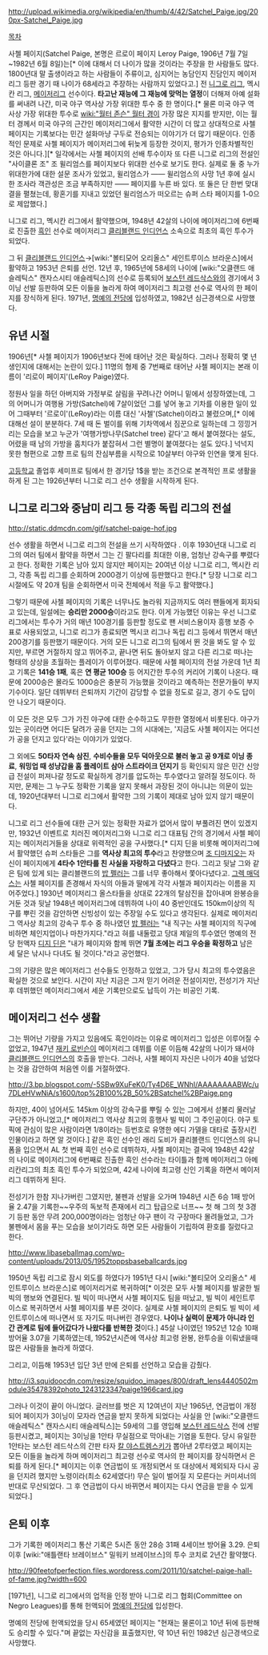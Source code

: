 http://upload.wikimedia.org/wikipedia/en/thumb/4/42/Satchel_Paige.jpg/200px-Satchel_Paige.jpg

[[목차]]

사첼 페이지(Satchel Paige, 본명은 르로이 페이지 Leroy Paige, 1906년 7월 7일~1982년 6월 8일)는[* 이에 대해서 더 나이가 많을 것이라는 주장을 한 사람들도 많다. 1800년대 말 출생이라고 하는 사람들이 주류이고, 심지어는 농담인지 진담인지 메이저리그 등판 경기 때 나이가 68세라고 주장하는 사람까지 있었다고.] 전 [[니그로 리그]], 멕시칸 리그, [[메이저리그]] 선수이다. '''타고난 재능에 그 재능에 맞먹는 열정'''이 더해져 아예 설화를 써내려 나간, 미국 야구 역사상 가장 위대한 투수 중 한 명이다.[* 물론 미국 야구 역사상 가장 위대한 투수로 [[wiki:"월터 존슨" 월터 경]]이 가장 많은 지지를 받지만, 이는 월터 경께서 미국 야구의 근간인 메이저리그에서 활약한 시간이 더 많고 상대적으로 사첼 페이지는 기록보다는 민간 설화마냥 구두로 전승되는 이야기가 더 많기 때문이다. 인종적인 문제로 사첼 페이지가 메이저리그에 뒤늦게 등장한 것이지, 평가가 인종차별적인 것은 아니다.][* 일각에서는 사첼 페이지의 선배 투수이자 또 다른 니그로 리그의 전설인 "사이클론 조" 조 윌리엄스를 페이지보다 위대한 선수로 보기도 한다. 실제로 둘 중 누가 위대한가에 대한 설문 조사가 있었고, 윌리엄스가 ―― 윌리엄스의 사망 1년 후에 실시한 조사라 객관성은 조금 부족하지만 ―― 페이지를 누른 바 있다. 또 둘은 단 한번 맞대결을 펼쳤는데, 황혼기를 지내고 있었던 윌리엄스가 떠오르는 슈퍼 스타 페이지를 1-0으로 제압했다.]

니그로 리그, 멕시칸 리그에서 활약했으며, 1948년 42살의 나이에 메이저리그에 6번째로 진출한 [[흑인]] 선수로 메이저리그 [[클리블랜드 인디언스]] 소속으로 최초의 흑인 투수가 되었다.

그 뒤 [[클리블랜드 인디언스]]→[wiki:"볼티모어 오리올스" 세인트루이스 브라운스]에서 활약하고 1953년 은퇴를 선언. 12년 후, 1965년에 58세의 나이에 [wiki:"오클랜드 애슬레틱스" 캔자스시티 애슬레틱스]의 선수로 등록되어 [[보스턴 레드삭스]]와의 경기에서 3이닝 선발 등판하여 모든 이들을 놀라게 하여 메이저리그 최고령 선수로 역사의 한 페이지를 장식하게 된다. 1971년, [[명예의 전당]]에 입성하였고, 1982년 심근경색으로 사망했다.

== 유년 시절 ==
1906년[* 사첼 페이지가 1906년보다 전에 태어난 것은 확실하다. 그러나 정확히 몇 년 생인지에 대해서는 논란이 있다.] 11명의 형제 중 7번째로 태어난 사첼 페이지는 본래 이름이 '리로이 페이지'(LeRoy Paige)였다. 

정원사 일을 하던 아버지와 가정부로 살림을 꾸려나간 어머니 밑에서 성장하였는데, 그의 어머니가 여행용 가방(Satchel)에 7살이었던 그를 넣어 놓고 기차를 이용한 일이 있어 그때부터 '르로이'(LeRoy)라는 이름 대신 '사첼'(Satchel)이라고 불렸으며,[* 이에 대해선 설이 분분하다. 7세 때 돈 벌이를 위해 기차역에서 짐꾼으로 일하는데 그 낑낑거리는 모습을 보고 누군가 '여행가방나무(Satchel tree) 같다'고 해서 붙여졌다는 설도, 어렸을 때 남의 가방을 훔치다가 붙잡혀서 그런 별명이 붙여졌다는 설도 있다.] 넉넉지 못한 형편으로 고향 프로 팀의 잔심부름을 시작으로 10살부터 야구와 인연을 맺게 된다. 

[[고등학교]] 졸업후 세미프로 팀에서 한 경기당 1$을 받는 조건으로 본격적인 프로 생활을 하게 된 그는 1926년부터 니그로 리그 선수 생활을 시작하게 된다.

== 니그로 리그와 중남미 리그 등 각종 독립 리그의 전설 ==
http://static.ddmcdn.com/gif/satchel-paige-hof.jpg

선수 생활을 하면서 니그로 리그의 전설을 쓰기 시작하였다 . 이후 1930년대 니그로 리그의 여러 팀에서 활약을 하면서 그는 긴 팔다리를 최대한 이용, 엄청난 강속구를 뿌렸다고 한다. 정확한 기록은 남아 있지 않지만 페이지는 20여년 이상 니그로 리그, 멕시칸 리그, 각종 독립 리그를 순회하며 2000경기 이상에 등판했다고 한다.[* 당장 니그로 리그 시절에도 약 20개 팀을 순회하면서 미국 전체에서 적을 두고 활약했다.]

그렇기 때문에 사첼 페이지의 기록은 너무나도 놀라워 지금까지도 여러 팬들에게 회자되고 있는데, 일설에는 '''승리만 2000승'''이라고도 한다. 이게 가능했던 이유는 우선 니그로 리그에서는 투수가 거의 매년 100경기를 등판할 정도로 팬 서비스용이자 흥행 보증 수표로 사용되었고, 니그로 리그가 종료되면 멕시코 리그나 독립 리그 등에서 뛰면서 매년 200경기를 등판했기 때문이다. 거의 모든 니그로 리그의 팀에서 뛴 것을 봐도 알 수 있지만, 부르면 거절하지 않고 뛰어주고, 끝나면 뒤도 돌아보지 않고 다른 리그로 떠나는 형태의 상상을 초월하는 플레이가 이루어졌다. 때문에 사첼 페이지의 전설 가운데 1년 최고 기록은 '''141승 1패''', 혹은 '''연 평균 100승''' 등 어지간한 투수의 커리어 기록이 나온다. 때문에 2000승은 몰라도 1000승은 충분히 가능했을 것이라고 예측하는 전문가들이 부지기수이다. 일단 데뷔부터 은퇴까지 기간이 감당할 수 없을 정도로 길고, 경기 수도 답이 안 나오기 때문이다.

이 모든 것은 모두 그가 가진 야구에 대한 순수하고도 무한한 열정에서 비롯된다. 야구가 있는 곳이라면 어디든 달려가 공을 던지는 그의 시대에는, '지금도 사첼 페이지는 어디선가 공을 던지고 있다'라는 이야기가 있었다.

그 외에도 '''50타자 연속 삼진''', '''수비수들을 모두 덕아웃으로 불러 놓고 공 9개로 이닝 종료''', '''워밍업 때 성냥갑을 홈 플레이트 삼아 스트라이크 던지기''' 등 확인되지 않은 민간 신앙급 전설이 퍼져나갈 정도로 확실하게 경기를 압도하는 투수였다고 알려질 정도이다. 하지만, 문제는 그 누구도 정확한 기록을 알지 못해서 과장된 것이 아니냐는 의문이 있는데, 1920년대부터 니그로 리그에서 활약한 그의 기록이 제대로 남아 있지 않기 때문이다.

니그로 리그 선수들에 대한 근거 있는 정확한 자료가 없어서 많이 부풀려진 면이 있겠지만, 1932년 이벤트로 치러진 메이저리그와 니그로 리그 대표팀 간의 경기에서 사첼 페이지는 메이저리거들을 상대로 위력적인 공을 구사했다.[* 디지 딘을 비롯해 메이저리그에서 활약했던 슈퍼 스타들은 그를 '''역사상 최고의 투수'''라고 찬양했으며 [[조 디마지오]]는 자신이 페이지에게 '''4타수 1안타를 친 사실을 자랑하고 다녔다'''고 한다. 그리고 뒷날 그와 같은 팀에 있게 되는 클리블랜드의 [[밥 펠러]]는 그를 너무 좋아해서 쫓아다녔다고. [[그렉 매덕스]]는 사첼 페이지를 존경해서 자식의 아들과 딸에게 각각 사첼과 페이지라는 이름을 지어주었다.] 1930년 메이저리그 올스타들을 상대로 22개의 탈삼진을 잡아내며 완봉승을 거둔 것과 뒷날 1948년 메이저리그에 데뷔하여 나이 40 중반인데도 150km이상의 직구를 뿌린 것을 감안하면 신빙성이 있는 주장일 수도 있다고 생각된다. 실제로 메이저리그 역사상 최고의 강속구 투수 중 하나였던 [[밥 펠러]]는 "내 직구는 사첼 페이지의 직구에 비하면 체인지업이나 마찬가지다."라고 혀를 내둘렀고 당대 제일의 투수였던 명예의 전당 헌액자 [[디지 딘]]은 "내가 페이지와 함께 뛰면 '''7월 초에는 리그 우승을 확정하고''' 남은 세 달은 낚시나 다녀도 될 것이다."라고 공언했다.

그의 기량은 많은 메이저리그 선수들도 인정하고 있었고, 그가 당시 최고의 투수였음은 확실한 것으로 보인다. 시간이 지난 지금은 그저 믿기 어려운 전설이지만, 전성기가 지난 후 데뷔했던 메이저리그에서 세운 기록만으로도 납득이 가는 비공인 기록.

== 메이저리그 선수 생활 ==
그는 뛰어난 기량을 가지고 있음에도 흑인이라는 이유로 메이저리그 입성은 이루어질 수 없었고, 1947년 [[재키 로빈슨]]이 메이저리그 데뷔를 이룬 이듬해 42살의 나이가 돼서야 [[클리블랜드 인디언스]]의 호출을 받는다. 그러나, 사첼 페이지 자신은 나이가 40을 넘었다는 것을 감안하여 처음엔 이를 거절하였다.

http://3.bp.blogspot.com/-5SBw9XuFeK0/Ty4D6E_WNhI/AAAAAAAABWc/u7DLeHVwNiA/s1600/top%2B100%2B_50%2BSatchel%2BPaige.png

하지만, 40이 넘어서도 145km 이상의 강속구를 뿌릴 수 있는 그에게서 섣불리 물러날 구단주가 아니었고,[* 메이저리그 역사상 최고의 흥행사 빌 빅이 그 주인공이다. 야구 토픽에 관심이 많은 사람이라면 1/8이라는 등번호로 유명한 에디 가델을 대타로 출장시킨 인물이라고 하면 알 것이다.] 같은 흑인 선수인 래리 도비가 클리블랜드 인디언스의 유니폼을 입으면서 AL 첫 번째 흑인 선수로 데뷔하자, 사첼 페이지는 결국에 1948년 42살의 나이로 메이저리그에 6번째로 진출한 흑인 선수라는 타이틀과 함께 메이저리그 아메리칸리그의 최초 흑인 투수가 되었으며, 42세 나이에 최고령 신인 기록을 하면서 메이저리그 데뷔하게 된다.

전성기가 한참 지나가버린 그였지만, 불펜과 선발을 오가며 1948년 시즌 6승 1패 방어율 2.47을 기록한~~우주의 독보적 존재에서 리그 탑급으로 너프~~ 첫 해 그의 첫 3경기 등판 동안 무려 200,000명이라는 엄청난 야구 팬이 각 구장마다 몰려들었고, 그가 불펜에서 몸을 푸는 모습을 보이기라도 하면 모든 사람들이 기립하여 환호를 질렀다고 한다. 

http://www.libaseballmag.com/wp-content/uploads/2013/05/1952toppsbaseballcards.jpg

1950년 독립 리그로 잠시 외도를 하였다가 1951년 다시 [wiki:"볼티모어 오리올스" 세인트루이스 브라운스]로 메이저리거로 복귀하여[* 이것은 모두 사첼 페이지를 발굴한 빌 빅의 행보와 연결된다. 빌 빅이 떠나면서 사첼 페이지도 팀을 떠났고, 빌 빅이 세인트루이스로 복귀하면서 사첼 페이지를 부른 것이다. 실제로 사첼 페이지의 은퇴도 빌 빅이 세인트루이스에 떠나면서 또 자기도 떠나버린 경우였다. '''나이나 실력이 문제가 아니라 인간 관계로 팀에 들어갔다가 나왔다를 반복한 것'''이다.] 45살 나이였던 1952년 12승 10패 방어율 3.07을 기록하였는데, 1952년시즌에 역사상 최고령 완봉, 완투승을 이뤄냈을때 많은 사람들을 놀라게 하였다.

그리고, 이듬해 1953년 입단 3년 만에 은퇴를 선언하고 모습을 감췄다.

http://i3.squidoocdn.com/resize/squidoo_images/800/draft_lens4440502module35478392photo_1243123347paige1966card.jpg

그러나 이것이 끝이 아니었다. 글러브를 벗은 지 12여년이 지난 1965년, 연금법이 개정되어 페이지가 3이닝이 모자라 연금을 받지 못하게 되었다는 사실을 안 [wiki:"오클랜드 애슬레틱스" 캔자스시티 애슬레틱스]는 59세의 그를 영입해 [[보스턴 레드삭스]] 전에 선발 등판시켰고, 페이지는 3이닝을 1안타 무실점으로 막아내는 기염을 토한다. 당시 유일한 1안타는 보스턴 레드삭스의 간판 타자 [[칼 야스트렘스키]]가 뽑아낸 2루타였고 페이지는 모든 이들을 놀라게 하며 메이저리그 최고령 선수로 역사의 한 페이지를 장식하면서 은퇴를 하게 된다.[* 페이지는 이후 연금법이 또 개정되면서 또 대상에서 제외되자 다시 공을 던지려 했지만 노령이라(최소 62세였다!) 무슨 일이 벌어질 지 모른다는 커미셔너의 반대로 무산되었다. 그 후 연금법이 다시 바뀌면서 페이지는 다시 연금을 받을 수 있게 되었다.]

== 은퇴 이후 ==
그가 기록한 메이저리그 통산 기록은 5시즌 동안 28승 31패 4세이브 방어율 3.29. 은퇴 이후 [wiki:"애틀랜타 브레이브스" 밀워키 브레이브스]의 투수 코치로 2년간 활약했다.

http://90feetofperfection.files.wordpress.com/2011/10/satchel-paige-hall-of-fame.jpg?width=600

[1971년], 니그로 리그에서의 업적을 인정 받아 니그로 리그 협회(Committee on Negro Leagues)를 통해 헌액되어 [[명예의 전당]]에 입성한다.

명예의 전당에 헌액되었을 당시 65세였던 페이지는 "현재는 물론이고 10년 뒤에 등판해도 승리할 수 있다."며 끝없는 자신감을 표출했지만, 약 10년 뒤인 1982년 심근경색으로 사망했다.
